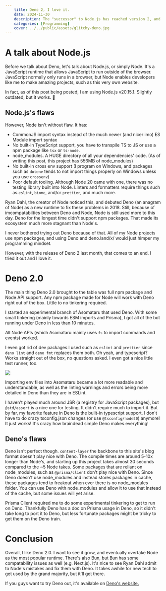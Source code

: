 ```yaml
---
    title: Deno 2, I love it.
    date: 2024-11-30
    description: The "successor" to Node.js has reached version 2, and how do I feel about it?
    categories: [Programming]
    cover: ../../public/assets/glitchy-deno.jpg
---
```


# A talk about Node.js

Before we talk about Deno, let's talk about Node.js, or simply Node. It's a JavaScript runtime that
allows JavaScript to run outside of the browser. JavaScript normally only runs in a browser, but Node
enables developers like me to make amazing projects, such as this very own website.

In fact, as of this post being posted, I am using Node.js v20.15.1. Slightly outdated, but it works. 🤷

## Node.js's flaws

However, Node isn't without flaw. It has:

- CommonJS import syntax instead of the much newer (and nicer imo) ES Module import syntax
- No built-in TypeScript support, you have to transpile TS to JS or use a npm package like `tsx` or `ts-node`.
- node_modules. A HUGE directory of all your dependencies' code. (As of writing this post, this project has 556MB of node_modules)
- No built-in cross env support (I program on Windows, and packages such as `dotenv` tends to not import things properly on Windows unless you use `crossenv`)
- Poor default tooling. Although Node 20 came with one, there was no testing library built into Node. Linters and formatters require things such as `eslint`, `biome`, and/or `prettier`, and much more.

Ryan Dahl, the creator of Node noticed this, and debuted Deno (an anagram of Node) as a new runtime to fix these problems in 2018. Still, because of imcompatabilties between Deno and Node, Node is still used more to this day.
Deno for the longest time didn't support npm packages. That made its ecosystem much more stagnant than Node's.

I never bothered trying out Deno because of that. All of my Node projects use npm packages, and using Deno and deno.land/x/ would just himper my programming mindset.

However, with the release of Deno 2 last month, that comes to an end. I tried it out and I love it.

# Deno 2.0

The main thing Deno 2.0 brought to the table was full npm package and Node API support. Any npm package made for Node will work with Deno right out of the box. Little to no tinkering required.

I started an experimental branch of Asomataru that used Deno. With some small tinkering (mainly towards ESM imports and Prisma), I got all of the bot running under Deno in less than 10 minutes.

All Node APIs (which Asomataru mainly uses `fs` to import commands and events) worked.

I even got rid of dev packages I used such as `eslint` and `prettier` since `deno lint` and `deno fmt` replaces them both. Oh yeah, and typescript? Works straight out of the box, no questions asked.
I even got a nice little test runner, too.

![](../../public/assets/deno_test.png)

Importing env files into Asomataru became a lot more readable and understandable, as well as the linting warnings and errors being more detailed in Deno than they are in ESLint.

I haven't played much around JSR (a registry for JavaScript packages), but `@std/assert` is a nice one for testing. It didn't require much to import it. But by far, my favorite feature in Deno is the built-in typescript support. I don't have to do crazy tsconfig.json changes (or use `@tsconfig/node20`) anymore! It just works!
It's crazy how braindead simple Deno makes everything!

## Deno's flaws

Deno isn't perfect though. `content-layer` the backbone to this site's blog format doesn't play nice with Deno. The compile times are around 5-10x longer than Node's, and starting up this project takes almost 30 seconds compared to the ~5 Node takes.
Some packages that are reliant on node_modules, such as `@prisma/client` don't play nice with Deno. Since Deno doesn't use node_modules and instead stores packages in cache, these packages tend to freakout when ever there is no node_modules folder. You can use Deno with node_modules and allow it to use that instead of the cache, but some issues will yet arise.

Prisma Client required me to do some experimental tinkering to get to run on Deno. Thankfully Deno has a doc on Prisma usage in Deno, so it didn't take long to port it to Deno, but less fortunate packages might be tricky to get them on the Deno train.

# Conclusion

Overall, I like Deno 2.0. I want to see it grow, and eventually overtake Node as the most popular runtime. There's also Bun, but Bun has some compatability issues as well (e.g. Next.js). It's nice to see Ryan Dahl admit to Node's mistakes and fix them with Deno. It takes awhile for new tech to get used by the grand majority, but it'll get there.

If you guys want to try Deno out, it's available on [Deno's website.](https://deno.com)
